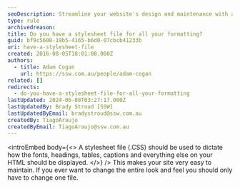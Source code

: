 ```yaml
---
seoDescription: Streamline your website's design and maintenance with a single stylesheet file (.CSS).
type: rule
archivedreason:
title: Do you have a stylesheet file for all your formatting?
guid: bf9c5608-19b5-4165-b6d0-07cbcb41233b
uri: have-a-stylesheet-file
created: 2016-08-05T18:01:08.000Z
authors:
  - title: Adam Cogan
    url: https://ssw.com.au/people/adam-cogan
related: []
redirects:
  - do-you-have-a-stylesheet-file-for-all-your-formatting
lastUpdated: 2024-06-08T03:27:17.000Z
lastUpdatedBy: Brady Stroud [SSW]
lastUpdatedByEmail: bradystroud@ssw.com.au
createdBy: TiagoAraujo
createdByEmail: TiagoAraujo@ssw.com.au
---
```


<introEmbed
  body={<>
A stylesheet file (.CSS) should be used to dictate how the fonts, headings, tables, captions and everything else on your HTML should be displayed.
  </>}
/>
This makes your site very easy to maintain. If you ever want to change the entire look and feel you should only have to change one file.
